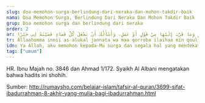 ```yaml
---
slug: doa-memohon-surga-berlindung-dari-neraka-dan-mohon-takdir-baik
nama: Doa Memohon Surga, Berlindung Dari Neraka Dan Mohon Takdir Baik
grup: Doa memohon surga dan berlindung dari neraka
order: 2
ar: اَللَّهُمَّ إِنِّى أَسْأَلُكَ الْجَنَّةَ وَمَا قَرَّبَ إِلَيْهَا مِنْ قَوْلٍ أَوْ عَمَلٍ، وَأَعُوذُ بِكَ مِنَ النَّارِ وَمَا قَرَّبَ إِلَيْهَا مِنْ قَوْلٍ أَوْ عَمَلٍ، وَأَسْأَلُكَ أَنْ تَجْعَلَ كُلَّ قَضَاءٍ قَضَيْتَهُ لِى خَيْرًا
tr: Allaahumma innii as-alukal jannata wa maa qorroba ilaihaa min qoulin au 'amal, wa a'uudzu bika minan-naari wa maa qorroba ilaihaa min qoulin au 'amal, wa as-aluka an taj'ala kulla qodhoo-in qodhoitahu lii khoiron.
idn: Ya Allah, aku memohon kepada-Mu surga dan segala hal yang mendekatkan kepadanya, dari perkataan maupun perbuatan. Dan aku berlindung kepada-Mu dari neraka dan dari segala hal yang mendekatkan kepadanya, dari perkataan maupun perbuatan. Dan aku mohon kepada-Mu agar Engkau jadikan setiap yang Engkau takdirkan bagiku adalah baik.
tag: ["umum"]
---
```


HR. Ibnu Majah no. 3846 dan Ahmad 1/172. Syaikh Al Albani mengatakan bahwa hadits ini shohih.

Sumber: http://rumaysho.com/belajar-islam/tafsir-al-quran/3699-sifat-ibadurrahman-8-akhir-yang-mulia-bagi-ibadurrahman.html
